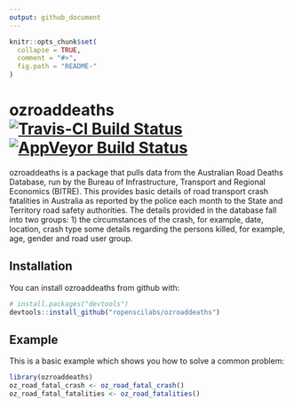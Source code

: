 ```yaml
---
output: github_document
---
```


<!-- README.md is generated from README.Rmd. Please edit that file -->

```r
knitr::opts_chunk$set(
  collapse = TRUE,
  comment = "#>",
  fig.path = "README-"
)
```

# ozroaddeaths [![Travis-CI Build Status](https://travis-ci.org/ropenscilabs/ozroaddeaths.svg?branch=master)](https://travis-ci.org/ropenscilabs/ozroaddeaths) [![AppVeyor Build Status](https://ci.appveyor.com/api/projects/status/github/ropenscilabs/ozroaddeaths?branch=master&svg=true)](https://ci.appveyor.com/project/ropenscilabs/ozroaddeaths)


ozroaddeaths is a package that pulls data from the Australian Road 
    Deaths Database, run by the Bureau of Infrastructure, Transport and Regional
    Economics (BITRE). This provides basic details of road transport crash
    fatalities in Australia as reported by the police each month to the State
    and Territory road safety authorities. The details provided in the
    database fall into two groups: 1) the circumstances of the crash, for
    example, date, location, crash type some details regarding the persons
    killed, for example, age, gender and road user group.

## Installation

You can install ozroaddeaths from github with:

```r
# install.packages("devtools")
devtools::install_github("ropenscilabs/ozroaddeaths")
```

## Example

This is a basic example which shows you how to solve a common problem:


```r
library(ozroaddeaths)
oz_road_fatal_crash <- oz_road_fatal_crash()
oz_road_fatal_fatalities <- oz_road_fatalities()
```
